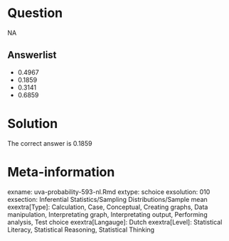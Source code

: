 Question
========

NA

Answerlist
----------
* 0.4967
* 0.1859
* 0.3141
* 0.6859

Solution
========

The correct answer is  0.1859

Meta-information
================
exname: uva-probability-593-nl.Rmd
extype: schoice
exsolution: 010
exsection: Inferential Statistics/Sampling Distributions/Sample mean
exextra[Type]: Calculation, Case, Conceptual, Creating graphs, Data manipulation, Interpretating graph, Interpretating output, Performing analysis, Test choice
exextra[Langauge]: Dutch
exextra[Level]: Statistical Literacy, Statistical Reasoning, Statistical Thinking
